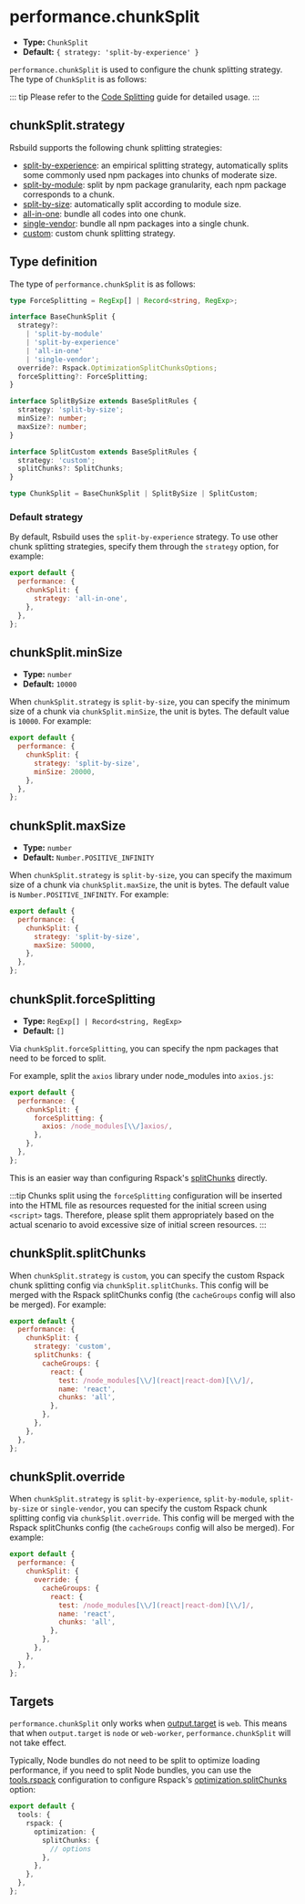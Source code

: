 # performance.chunkSplit

- **Type:** `ChunkSplit`
- **Default:** `{ strategy: 'split-by-experience' }`

`performance.chunkSplit` is used to configure the chunk splitting strategy. The type of `ChunkSplit` is as follows:

::: tip
Please refer to the [Code Splitting](/guide/optimization/code-splitting) guide for detailed usage.
:::

## chunkSplit.strategy

Rsbuild supports the following chunk splitting strategies:

- [split-by-experience](/guide/optimization/code-splitting#split-by-experience): an empirical splitting strategy, automatically splits some commonly used npm packages into chunks of moderate size.
- [split-by-module](/guide/optimization/code-splitting#split-by-module): split by npm package granularity, each npm package corresponds to a chunk.
- [split-by-size](/guide/optimization/code-splitting#split-by-size): automatically split according to module size.
- [all-in-one](/guide/optimization/code-splitting#all-in-one): bundle all codes into one chunk.
- [single-vendor](/guide/optimization/code-splitting#single-vendor): bundle all npm packages into a single chunk.
- [custom](/guide/optimization/code-splitting#custom-splitting-strategy): custom chunk splitting strategy.

## Type definition

The type of `performance.chunkSplit` is as follows:

```ts
type ForceSplitting = RegExp[] | Record<string, RegExp>;

interface BaseChunkSplit {
  strategy?:
    | 'split-by-module'
    | 'split-by-experience'
    | 'all-in-one'
    | 'single-vendor';
  override?: Rspack.OptimizationSplitChunksOptions;
  forceSplitting?: ForceSplitting;
}

interface SplitBySize extends BaseSplitRules {
  strategy: 'split-by-size';
  minSize?: number;
  maxSize?: number;
}

interface SplitCustom extends BaseSplitRules {
  strategy: 'custom';
  splitChunks?: SplitChunks;
}

type ChunkSplit = BaseChunkSplit | SplitBySize | SplitCustom;
```

### Default strategy

By default, Rsbuild uses the `split-by-experience` strategy. To use other chunk splitting strategies, specify them through the `strategy` option, for example:

```js
export default {
  performance: {
    chunkSplit: {
      strategy: 'all-in-one',
    },
  },
};
```

## chunkSplit.minSize

- **Type:** `number`
- **Default:** `10000`

When `chunkSplit.strategy` is `split-by-size`, you can specify the minimum size of a chunk via `chunkSplit.minSize`, the unit is bytes. The default value is `10000`. For example:

```js
export default {
  performance: {
    chunkSplit: {
      strategy: 'split-by-size',
      minSize: 20000,
    },
  },
};
```

## chunkSplit.maxSize

- **Type:** `number`
- **Default:** `Number.POSITIVE_INFINITY`

When `chunkSplit.strategy` is `split-by-size`, you can specify the maximum size of a chunk via `chunkSplit.maxSize`, the unit is bytes. The default value is `Number.POSITIVE_INFINITY`. For example:

```js
export default {
  performance: {
    chunkSplit: {
      strategy: 'split-by-size',
      maxSize: 50000,
    },
  },
};
```

## chunkSplit.forceSplitting

- **Type:** `RegExp[] | Record<string, RegExp>`
- **Default:** `[]`

Via `chunkSplit.forceSplitting`, you can specify the npm packages that need to be forced to split.

For example, split the `axios` library under node_modules into `axios.js`:

```js
export default {
  performance: {
    chunkSplit: {
      forceSplitting: {
        axios: /node_modules[\\/]axios/,
      },
    },
  },
};
```

This is an easier way than configuring Rspack's [splitChunks](https://rspack.rs/config/optimization#optimizationsplitchunks) directly.

:::tip
Chunks split using the `forceSplitting` configuration will be inserted into the HTML file as resources requested for the initial screen using `<script>` tags. Therefore, please split them appropriately based on the actual scenario to avoid excessive size of initial screen resources.
:::

## chunkSplit.splitChunks

When `chunkSplit.strategy` is `custom`, you can specify the custom Rspack chunk splitting config via `chunkSplit.splitChunks`. This config will be merged with the Rspack splitChunks config (the `cacheGroups` config will also be merged). For example:

```js
export default {
  performance: {
    chunkSplit: {
      strategy: 'custom',
      splitChunks: {
        cacheGroups: {
          react: {
            test: /node_modules[\\/](react|react-dom)[\\/]/,
            name: 'react',
            chunks: 'all',
          },
        },
      },
    },
  },
};
```

## chunkSplit.override

When `chunkSplit.strategy` is `split-by-experience`, `split-by-module`, `split-by-size` or `single-vendor`, you can specify the custom Rspack chunk splitting config via `chunkSplit.override`. This config will be merged with the Rspack splitChunks config (the `cacheGroups` config will also be merged). For example:

```js
export default {
  performance: {
    chunkSplit: {
      override: {
        cacheGroups: {
          react: {
            test: /node_modules[\\/](react|react-dom)[\\/]/,
            name: 'react',
            chunks: 'all',
          },
        },
      },
    },
  },
};
```

## Targets

`performance.chunkSplit` only works when [output.target](/config/output/target) is `web`. This means that when `output.target` is `node` or `web-worker`, `performance.chunkSplit` will not take effect.

Typically, Node bundles do not need to be split to optimize loading performance, if you need to split Node bundles, you can use the [tools.rspack](/config/tools/rspack) configuration to configure Rspack's [optimization.splitChunks](https://rspack.rs/plugins/webpack/split-chunks-plugin#optimizationsplitchunks) option:

```ts
export default {
  tools: {
    rspack: {
      optimization: {
        splitChunks: {
          // options
        },
      },
    },
  },
};
```
